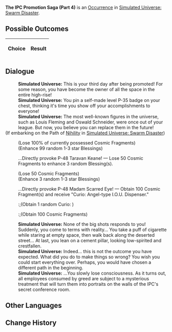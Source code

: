 {{Simulated Universe Event Infobox
|title         = The IPC Promotion Saga (Part 4)
|image         = Random Event Bond.png
|type          =
|domains_su    = 
|domains_ext   = 
|domains_swarm = Occurrence
|domains_gng   = 
|requirements  =
|prev          = {{tx}}
|next          = {{tx}}
|indexRewards  =
|characters    = 
}}
'''The IPC Promotion Saga (Part 4)''' is an [[Simulated Universe/Occurrence|Occurrence]] in [[Simulated Universe: Swarm Disaster]].

==Possible Outcomes==
{| class="article-table"
!Choice
!Result

|}

<!--
==Gameplay Notes==

-->
==Dialogue==
{{Dialogue Start}}
:'''Simulated Universe:''' This is your third day after being promoted! For some reason, you have become the owner of all the space in the entire high-rise!
:'''Simulated Universe:''' You pin a self-made level P-35 badge on your chest, thinking it's time you show off your accomplishments to everyone!
:'''Simulated Universe:''' The most well-known figures in the universe, such as Louis Fleming and Oswald Schneider, were once out of your league. But now, you believe you can replace them in the future!
;(If embarking on the Path of [[Simulated Universe/Paths#Nihility|Nihility]] in [[Simulated Universe: Swarm Disaster]])
:{{SU Special Dialogue|Nihility|You look at the emptiness all around you.|You wield unlimited power! But your hands remain empty. Lose all Cosmic Fragments and enhance all Blessings.}}
:;(Lose 100% of currently possessed Cosmic Fragments)
:;(Enhance 99 random 1-3 star Blessings)
:{{DIcon|Star}} ...Directly provoke P-48 Taravan Keane! &mdash; Lose 50 Cosmic Fragments to enhance 3 random Blessing(s).
:;(Lose 50 Cosmic Fragments)
:;(Enhance 3 random 1-3 star Blessings)
:{{DIcon|Star}} ...Directly provoke P-48 Madam Scarred Eye! &mdash; Obtain 100 Cosmic Fragment(s) and receive "Curio: Angel-type I.O.U. Dispenser."
::;(Obtain 1 random Curio<nowiki>:</nowiki> {{Item|Angel-type I.O.U. Dispenser|20|type=Curio|link=Simulated_Universe/Curio#Angel-type_I.O.U._Dispenser}})
::;(Obtain 100 Cosmic Fragments)
:'''Simulated Universe:''' None of the big shots responds to you! Suddenly, you come to terms with reality... You take a puff of cigarette while staring at empty space, then walk back along the deserted street... At last, you lean on a cement pillar, looking low-spirited and crestfallen.
:'''Simulated Universe:''' Indeed... this is not the outcome you have expected. What did you do to make things so wrong? You wish you could start everything over. Perhaps, you would have chosen a different path in the beginning.
:'''Simulated Universe:''' ...You slowly lose consciousness. As it turns out, all employees consumed by greed are subject to a mysterious treatment that will turn them into portraits on the walls of the IPC's secret conference room.
{{Dialogue End}}

==Other Languages==
{{Other Languages
|en    = The IPC Promotion Saga (Part 4)
|zhs   = 星际和平公司「升职记」（其四）
|zht   = 星際和平公司「升職記」（其四）
|ja    = スターピースカンパニー「昇進記」（4）
|ko    = 스타피스 컴퍼니 「승진기」 (4)
|es    = La saga del ascenso de la Corporación IV
|fr    = Saga de la CPI (partie 4)
|ru    = Сага о карьере в КММ IV
|th    = "บันทึกการเลื่อนตำแหน่ง" องค์กรสันติภาพแห่งดวงดาว (4)
|vi    = Công Ty Hành Tinh Hòa Bình "Nhật Ký Thăng Chức" 4
|de    = Die IFK-Beförderungsgeschichte (Teil 4)
|id    = Kisah Promosi IPC (4)
|pt    = A Saga de Promoção da CPI (Parte 4)
}}

==Change History==
{{Change History|1.0}}
